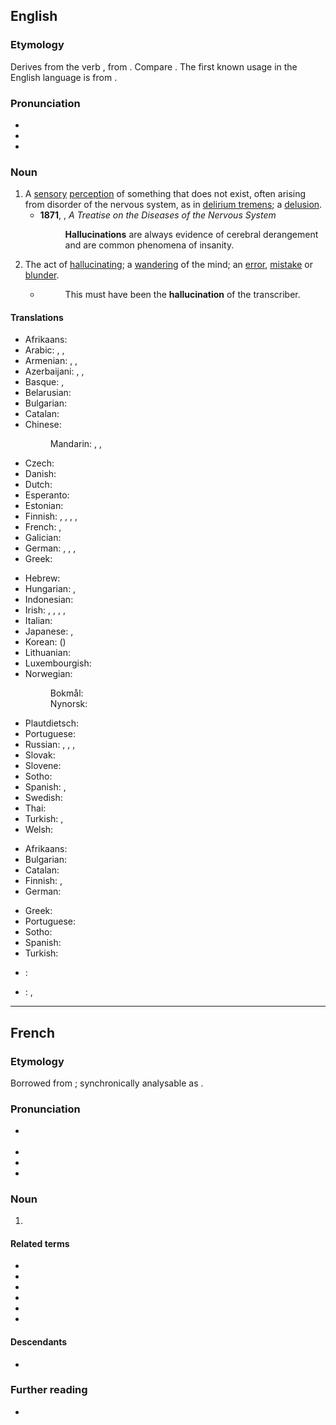 ==English==
{{wikipedia}}

===Etymology===
Derives from the verb {{m|en|hallucinate}}, from {{etyl|la|en}} {{m|la|hallucinatus}}. Compare {{cog|fr|hallucination}}. The first known usage in the English language is from {{w|Sir Thomas Browne}}.

===Pronunciation===
* {{IPA|en|/həˌluːsɪˈneɪʃən/}}
* {{audio|en|LL-Q1860 (eng)-Vealhurl-hallucination.wav|Audio (UK)}}
* {{rhymes|en|eɪʃən}}

===Noun===
{{en-noun|~}}

# A [[sensory]] [[perception]] of something that does not exist, often arising from disorder of the nervous system, as in [[delirium tremens]]; a [[delusion]].
#* '''1871''', {{w|William Alexander Hammond}}, ''A Treatise on the Diseases of the Nervous System''
#*: '''Hallucinations''' are always evidence of cerebral derangement and are common phenomena of insanity.
# The act of [[hallucinating]]; a [[wandering]] of the mind; an [[error]], [[mistake]] or [[blunder]].
#* {{RQ:Spectator|V|470|date=August 29 1712|author=Addison}}
#*: This must have been the '''hallucination''' of the transcriber.

====Translations====
{{trans-top|sensory perception of something that does not exist}}
* Afrikaans: {{t|af|hallusinasie}}
* Arabic: {{t+|ar|هَلْوَسَة|f}}, {{t|ar|وَهْم|m}}, {{t|ar|اِنْخِدَاع|m}}
* Armenian: {{t+|hy|հալյուցինացիա}}, {{l|hy|զգայախաբություն}}, {{t+|hy|զգայապատրանք}}
* Azerbaijani: {{t|az|hallüsinasiya}}, {{t|az|qarabasma}}, {{t|az|gözəgörünmə}}
* Basque: {{t|eu|haluzinazio}}, {{t|eu|eldarnio}}
* Belarusian: {{t|be|галюцына́цыя|f}}
* Bulgarian: {{t+|bg|халюцина́ция|f}}
* Catalan: {{t+|ca|al·lucinació|f}}
* Chinese:
*: Mandarin: {{t+|cmn|幻覺|sc=Hani}}, {{t+|cmn|幻觉|tr=huànjué|sc=Hani}}, {{t+|cmn|幻想|tr=huànxiǎng|sc=Hani}}
* Czech: {{t+|cs|halucinace|f}}
* Danish: {{t|da|hallucination}}
* Dutch: {{t+|nl|hallucinatie|f}}
* Esperanto: {{t|eo|halucino}}
* Estonian: {{t|et|hallutsinatsioon}}
* Finnish: {{t+|fi|aistiharha}}, {{t+|fi|harha-aistimus}}, {{t+|fi|hallusinaatio}}, {{t|fi|harhanäky}}, {{t+|fi|näköharha}}
* French: {{t+|fr|hallucination|f}}, {{t+|fr|illusion|f}}
* Galician: {{t+|gl|alucinación|f}}
* German: {{t+|de|Halluzination|f}}, {{t+|de|Wahnvorstellung|f}}, {{t|de|Sinnestäuschung|f}}, {{t+|de|Illusion|f}}
* Greek: {{t+|el|παραίσθηση|f}}
{{trans-mid}}
* Hebrew: {{t+|he|הזיה}}
* Hungarian: {{t+|hu|hallucináció}}, {{t+|hu|érzékcsalódás}}
* Indonesian: {{t+|id|halusinasi}}
* Irish: {{t+|ga|bréagchéadfa|f}}, {{t|ga|éiclips|m}}, {{t|ga|mearú súl|m}}, {{t|ga|meascán mearaí|m}}, {{t|ga|speabhraíd|f}}
* Italian: {{t+|it|allucinazione}}
* Japanese: {{t+|ja|幻覚|tr=げんかく, genkaku}}, {{t+|ja|幻想|tr=げんそう, gensō}}
* Korean: {{t+|ko|환각}} ({{t+|ko|幻覺}})
* Lithuanian: {{t|lt|haliucinacija|f}}
* Luxembourgish: {{t+|lb|Halluzinatioun|f}}
* Norwegian:
*: Bokmål: {{t|nb|hallusinasjon|m}}
*: Nynorsk: {{t|nn|hallusinasjon|m}}
* Plautdietsch: {{t|pdt|Feebadroom|m}}
* Portuguese: {{t+|pt|alucinação|f}}
* Russian: {{t+|ru|галлюцина́ция|f}}, {{t+|ru|иллю́зия|f}}, {{t+|ru|наважде́ние|n}}, {{t+|ru|глюк|m}} {{qualifier|slang}}
* Slovak: {{t|sk|halucinácia|f}}
* Slovene: {{t+|sl|halucinacija|f}}
* Sotho: {{t|st|pono tse fosahetseng}}
* Spanish: {{t+|es|alucinación|f}}, {{t+|es|ilusión|f}}
* Swedish: {{t+|sv|hallucination|c}}
* Thai: {{t|th|ภาพลวงตา|tr=paa pluang dtaa}}
* Turkish: {{t+|tr|sanrı}}, {{t+|tr|halüsinasyon}}
* Welsh: {{t|cy|rhithweledigaeth|f}}
{{trans-bottom}}

{{trans-top|act of hallucinating}}
* Afrikaans: {{t|af|hallusineer}}
* Bulgarian: {{t|bg|халюциниране|n}}
* Catalan: {{t+|ca|al·lucinació|f}}
* Finnish: {{t+|fi|harha-aistimus}}, {{t+|fi|hallusinaatio}}
* German: {{t|de|Halluzinieren|n}}
{{trans-mid}}
* Greek: {{t+|el|παραίσθηση|f}}
* Portuguese: {{t+|pt|alucinação|f}}
* Sotho: {{t|st|phofa}}
* Spanish: {{t+|es|alucinación|f}}
* Turkish: {{t|tr|halüsinasyon görme}}
{{trans-bottom}}

{{checktrans-top}}
* {{ttbc|hi}}: {{t+|hi|भ्रम}}
{{trans-mid}}
* {{ttbc|te}}: {{t+|te|భ్రాంతి}}, {{t+|te|భ్రమ}}
{{trans-bottom}}

----

==French==

===Etymology===
Borrowed from {{bor|fr|la|hallūcinātiō}}; synchronically analysable as {{af|fr|halluciner|-ation}}.

===Pronunciation===
* {{fr-muteh}} {{fr-IPA}}
* {{audio|fr|LL-Q150 (fra)-WikiLucas00-hallucination.wav|Audio}}
* {{rhymes|fr|ɔ̃}}
* {{homophones|fr|hallucinations}}

===Noun===
{{fr-noun|f}}

# {{l|en|hallucination}}

====Related terms====
* {{l|fr|hallucinant}}
* {{l|fr|hallucinatoire}}
* {{l|fr|halluciné}}
* {{l|fr|halluciner}}
* {{l|fr|hallucinogène}}
* {{l|fr|hallucinose}}

====Descendants====
* {{desc|tr|halüsinasyon}}

===Further reading===
* {{R:TLFi}}